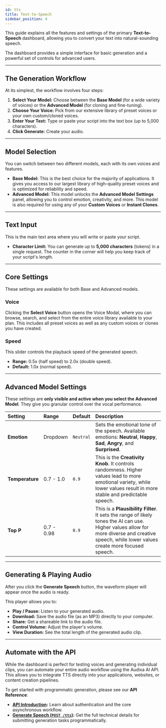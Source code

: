 ```yaml
---
id: tts
title: Text-to-Speech
sidebar_position: 4
---
```


This guide explains all the features and settings of the primary **Text-to-Speech** dashboard, allowing you to convert your text into natural-sounding speech.

The dashboard provides a simple interface for basic generation and a powerful set of controls for advanced users.

---

## The Generation Workflow

At its simplest, the workflow involves four steps:
1.  **Select Your Model:** Choose between the **Base Model** (for a wide variety of voices) or the **Advanced Model** (for cloning and fine-tuning).
2.  **Choose Your Voice:** Pick from our extensive library of preset voices or your own custom/cloned voices.
3.  **Enter Your Text:** Type or paste your script into the text box (up to 5,000 characters).
4.  **Click Generate:** Create your audio.

---

## Model Selection

You can switch between two different models, each with its own voices and features.

* **Base Model:** This is the best choice for the majority of applications. It gives you access to our largest library of high-quality preset voices and is optimized for reliability and speed.
* **Advanced Model:** This model unlocks the **Advanced Model Settings** panel, allowing you to control emotion, creativity, and more. This model is also required for using any of your **Custom Voices** or **Instant Clones**.

---

## Text Input

This is the main text area where you will write or paste your script.
* **Character Limit:** You can generate up to **5,000 characters** (tokens) in a single request. The counter in the corner will help you keep track of your script's length.

---

## Core Settings

These settings are available for both Base and Advanced models.

### Voice
Clicking the **Select Voice** button opens the Voice Modal, where you can browse, search, and select from the entire voice library available to your plan. This includes all preset voices as well as any custom voices or clones you have created.

### Speed
This slider controls the playback speed of the generated speech.
* **Range:** 0.5x (half speed) to 2.0x (double speed).
* **Default:** 1.0x (normal speed).

---

## Advanced Model Settings

These settings are **only visible and active when you select the Advanced Model**. They give you granular control over the vocal performance.

| Setting     | Range        | Default     | Description                                                                                                                                                    |
| :---------- | :----------- | :---------- | :------------------------------------------------------------------------------------------------------------------------------------------------------------- |
| **Emotion** | Dropdown     | `Neutral`   | Sets the emotional tone of the speech. Available emotions: **Neutral**, **Happy**, **Sad**, **Angry**, and **Surprised**.                                      |
| **Temperature** | 0.7 - 1.0    | `0.9`       | This is the **Creativity Knob**. It controls randomness. Higher values lead to more emotional variety, while lower values result in more stable and predictable speech. |
| **Top P** | 0.7 - 0.98   | `0.9`       | This is a **Plausibility Filter**. It sets the range of likely tones the AI can use. Higher values allow for more diverse and creative speech, while lower values create more focused speech. |

---

## Generating & Playing Audio

After you click the **Generate Speech** button, the waveform player will appear once the audio is ready.

This player allows you to:
* **Play / Pause:** Listen to your generated audio.
* **Download:** Save the audio file (as an MP3) directly to your computer.
* **Share:** Get a shareable link to the audio file.
* **Control Volume:** Adjust the player's volume.
* **View Duration:** See the total length of the generated audio clip.

---

## Automate with the API

While the dashboard is perfect for testing voices and generating individual clips, you can automate your entire audio workflow using the Audixa AI API. This allows you to integrate TTS directly into your applications, websites, or content creation pipelines.

To get started with programmatic generation, please see our **API Reference**:

* **[API Introduction](/api/api-intro):** Learn about authentication and the core asynchronous workflow.
* **[Generate Speech (`POST /tts`)](/api/endpoints/tts):** Get the full technical details for submitting generation tasks programmatically.